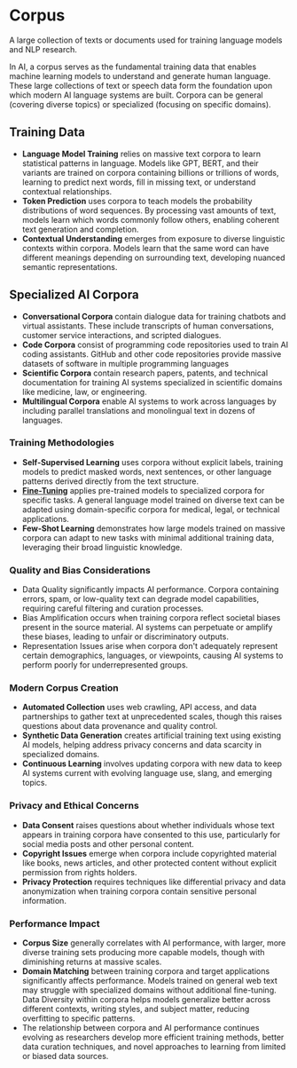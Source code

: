 
<StructuredData
  title="Corpus"
  description="A large collection of texts or documents used for training language models and NLP research. In AI, a corpus serves as the fundamental training data that enables machine learning models to understand and generate human language."
  url="https://ai-glossary.com/C/corpus"
/>

# Corpus

A large collection of texts or documents used for training language models and NLP research.

In AI, a corpus serves as the fundamental training data that enables machine learning models to understand and generate human language. These large collections of text or speech data form the foundation upon which modern AI language systems are built. Corpora can be general (covering diverse topics) or specialized (focusing on specific domains).

## Training Data
- **Language Model Training** relies on massive text corpora to learn statistical patterns in language. Models like GPT, BERT, and their variants are trained on corpora containing billions or trillions of words, learning to predict next words, fill in missing text, or understand contextual relationships.
- **Token Prediction** uses corpora to teach models the probability distributions of word sequences. By processing vast amounts of text, models learn which words commonly follow others, enabling coherent text generation and completion.
- **Contextual Understanding** emerges from exposure to diverse linguistic contexts within corpora. Models learn that the same word can have different meanings depending on surrounding text, developing nuanced semantic representations.


## Specialized AI Corpora
- **Conversational Corpora** contain dialogue data for training chatbots and virtual assistants. These include transcripts of human conversations, customer service interactions, and scripted dialogues.
- **Code Corpora** consist of programming code repositories used to train AI coding assistants. GitHub and other code repositories provide massive datasets of software in multiple programming languages
- **Scientific Corpora** contain research papers, patents, and technical documentation for training AI systems specialized in scientific domains like medicine, law, or engineering.
- **Multilingual Corpora** enable AI systems to work across languages by including parallel translations and monolingual text in dozens of languages.

### Training Methodologies
- **Self-Supervised Learning** uses corpora without explicit labels, training models to predict masked words, next sentences, or other language patterns derived directly from the text structure.
- **[Fine-Tuning](../F/fine-tuning)** applies pre-trained models to specialized corpora for specific tasks. A general language model trained on diverse text can be adapted using domain-specific corpora for medical, legal, or technical applications.
- **Few-Shot Learning** demonstrates how large models trained on massive corpora can adapt to new tasks with minimal additional training data, leveraging their broad linguistic knowledge.

### Quality and Bias Considerations
- Data Quality significantly impacts AI performance. Corpora containing errors, spam, or low-quality text can degrade model capabilities, requiring careful filtering and curation processes.
- Bias Amplification occurs when training corpora reflect societal biases present in the source material. AI systems can perpetuate or amplify these biases, leading to unfair or discriminatory outputs.
- Representation Issues arise when corpora don't adequately represent certain demographics, languages, or viewpoints, causing AI systems to perform poorly for underrepresented groups.

### Modern Corpus Creation
- **Automated Collection** uses web crawling, API access, and data partnerships to gather text at unprecedented scales, though this raises questions about data provenance and quality control.
- **Synthetic Data Generation** creates artificial training text using existing AI models, helping address privacy concerns and data scarcity in specialized domains.
- **Continuous Learning** involves updating corpora with new data to keep AI systems current with evolving language use, slang, and emerging topics.

### Privacy and Ethical Concerns
- **Data Consent** raises questions about whether individuals whose text appears in training corpora have consented to this use, particularly for social media posts and other personal content.
- **Copyright Issues** emerge when corpora include copyrighted material like books, news articles, and other protected content without explicit permission from rights holders.
- **Privacy Protection** requires techniques like differential privacy and data anonymization when training corpora contain sensitive personal information.

###  Performance Impact
- **Corpus Size** generally correlates with AI performance, with larger, more diverse training sets producing more capable models, though with diminishing returns at massive scales.
- **Domain Matching** between training corpora and target applications significantly affects performance. Models trained on general web text may struggle with specialized domains without additional fine-tuning.
Data Diversity within corpora helps models generalize better across different contexts, writing styles, and subject matter, reducing overfitting to specific patterns.
- The relationship between corpora and AI performance continues evolving as researchers develop more efficient training methods, better data curation techniques, and novel approaches to learning from limited or biased data sources.
